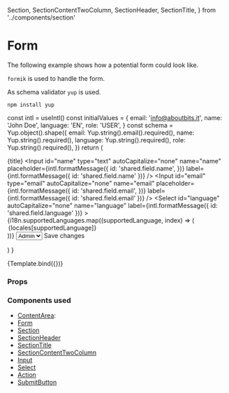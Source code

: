   Section,
  SectionContentTwoColumn,
  SectionHeader,
  SectionTitle,
} from '../components/section'

<Meta title="Examples/Form" component={DesignSystemProvider} />

# Form

The following example shows how a potential form could look like.

`formik` is used to handle the form.

As schema validator `yup` is used.

```
npm install yup
```

  const intl = useIntl()
  const initialValues = {
    email: 'info@aboutbits.it',
    name: 'John Doe',
    language: 'EN',
    role: 'USER',
  }
  const schema = Yup.object().shape({
    email: Yup.string().email().required(),
    name: Yup.string().required(),
    language: Yup.string().required(),
    role: Yup.string().required(),
  })
  return (
    <DesignSystemProvider theme={useTheme()}>
      <IntlProvider locale="en" messages={enMessages}>
        <ContentArea>
          <Formik
            initialValues={initialValues}
            validationSchema={schema}
            validateOnBlur={true}
            validateOnChange={true}
          >
            <Form>
              <Section>
                <SectionHeader>
                  <SectionTitle>{title}</SectionTitle>
                </SectionHeader>
                <SectionContentTwoColumn>
                  <Input
                    id="name"
                    type="text"
                    autoCapitalize="none"
                    name="name"
                    placeholder={intl.formatMessage({
                      id: 'shared.field.name',
                    })}
                    label={intl.formatMessage({ id: 'shared.field.name' })}
                  />
                  <Input
                    id="email"
                    type="email"
                    autoCapitalize="none"
                    name="email"
                    placeholder={intl.formatMessage({
                      id: 'shared.field.email',
                    })}
                    label={intl.formatMessage({ id: 'shared.field.email' })}
                  />
                  <Select
                    id="language"
                    autoCapitalize="none"
                    name="language"
                    label={intl.formatMessage({ id: 'shared.field.language' })}
                  >
                    {i18n.supportedLanguages.map((supportedLanguage, index) => (
                      <option
                        className="bg-gray-600"
                        key={index}
                        value={supportedLanguage}
                      >
                        {locales[supportedLanguage]}
                      </option>
                    ))}
                  </Select>
                  <Select
                    id="role"
                    autoCapitalize="none"
                    name="role"
                    label="role"
                  >
                    <option className="bg-gray-600" value="ADMIN">
                      Admin
                    </option>
                    <option className="bg-gray-600" value="USER">
                      User
                    </option>
                  </Select>
                </SectionContentTwoColumn>
                <Actions>
                  <SubmitButton>Save changes</SubmitButton>
                </Actions>
              </Section>
            </Form>
          </Formik>
        </ContentArea>
      </IntlProvider>
    </DesignSystemProvider>
  )
}

<Canvas>
  <Story name="Default" args={{ title: 'User edit' }}>
    {Template.bind({})}
  </Story>
</Canvas>

### Props

<ArgsTable story="Default" />

### Components used

- [ContentArea](/docs/components-content-contentarea--default-story):
- [Form](/docs/components-form-form--default-story)
- [Section](/docs/components-section-section--default-story)
- [SectionHeader](/docs/components-section-sectionheader--default-story)
- [SectionTitle](/docs/components-section-sectiontitle--default-story)
- [SectionContentTwoColumn](/docs/components-section-sectioncontenttwocolumn--default-story)
- [Input](/docs/components-form-input--default-story)
- [Select](/docs/components-form-select--default-story)
- [Action](/docs/components-action-actions--default-story)
- [SubmitButton](/docs/components-button-submitbutton--default-story)
